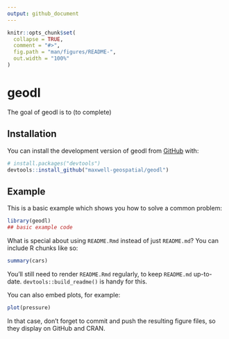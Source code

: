 ```yaml
---
output: github_document
---
```


<!-- README.md is generated from README.Rmd. Please edit that file -->

```r
knitr::opts_chunk$set(
  collapse = TRUE,
  comment = "#>",
  fig.path = "man/figures/README-",
  out.width = "100%"
)
```

# geodl

<!-- badges: start -->
<!-- badges: end -->

The goal of geodl is to (to complete)

## Installation

You can install the development version of geodl from [GitHub](https://github.com/) with:

``` r
# install.packages("devtools")
devtools::install_github("maxwell-geospatial/geodl")
```

## Example

This is a basic example which shows you how to solve a common problem:

```r
library(geodl)
## basic example code
```

What is special about using `README.Rmd` instead of just `README.md`? You can include R chunks like so:

```r
summary(cars)
```

You'll still need to render `README.Rmd` regularly, to keep `README.md` up-to-date. `devtools::build_readme()` is handy for this.

You can also embed plots, for example:

```r
plot(pressure)
```

In that case, don't forget to commit and push the resulting figure files, so they display on GitHub and CRAN.
